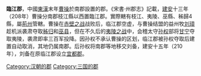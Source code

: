 '''臨江郡'''，中國[[東漢|東漢]]末年[[曹操|曹操]]於南郡設置的郡。《宋書·州郡志》記載，[[建安_(东汉)|建安]]十三年（208年）曹操分南郡枝江縣以西置臨江郡。實際轄有枝江、夷陵、巫縣、秭歸4縣，屬[[荆州_(古代)|荊州]]管轄。曹操在[[赤壁之战|赤壁之战]]战败后，临江郡空虚，与曹操结盟的益州牧[[刘璋|刘璋]]趁机派袭肃夺取[[秭归|秭归]]和[[巫县|巫县]]，但在不久后的[[夷陵之战_(208年)|夷陵之战]]中，会稽太守[[孙权|孙权]]部将[[甘宁|甘宁]]夺取夷陵，袭肃即率三百军投降。因孙权不承认曹操的区划，临江郡被孙权夺取后建置自动取消，其地仍属南郡。后孙权将南郡等地移交刘备，建安十五年（210年），刘备在原临江郡设立[[宜都郡|宜都郡]]。

{{東漢行政區劃|nocat}}

[[Category:汉朝的郡|Category:汉朝的郡]]
[[Category:三国的郡|Category:三国的郡]]